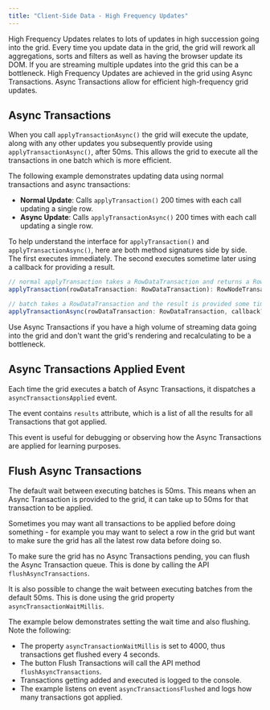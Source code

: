 ```yaml
---
title: "Client-Side Data - High Frequency Updates"
---
```


High Frequency Updates relates to lots of updates in high succession going into the grid. Every time you update data in the grid, the grid will rework all aggregations, sorts and filters as well as having the browser update its DOM. If you are streaming multiple updates into the grid this can be a bottleneck. High Frequency Updates are achieved in the grid using Async Transactions. Async Transactions allow for efficient high-frequency grid updates.

## Async Transactions

When you call `applyTransactionAsync()` the grid will execute the update, along with any other updates you subsequently provide using `applyTransactionAsync()`, after 50ms. This allows the grid to execute all the transactions in one batch which is more efficient.

<api-documentation source='grid-api/api.json' section='data' names='["applyTransactionAsync"]' ></api-documentation>

The following example demonstrates updating data using normal transactions and async transactions:

- **Normal Update**: Calls `applyTransaction()` 200 times with each call updating a single row.
- **Async Update**: Calls `applyTransactionAsync()` 200 times with each call updating a single row.

<GridExampleRunner title='Async Transaction' name='async-transaction' type='generated' options='{ "enterprise": true, "modules": ["clientside", "rowgrouping"], "exampleHeight": 590 }'></GridExampleRunner>


To help understand the interface for `applyTransaction()` and `applyTransactionAsync()`, here are both method signatures side by side. The first executes immediately. The second executes sometime later using a callback for providing a result.

```ts
// normal applyTransaction takes a RowDataTransaction and returns a RowNodeTransaction
applyTransaction(rowDataTransaction: RowDataTransaction): RowNodeTransaction

// batch takes a RowDataTransaction and the result is provided some time later via a callback
applyTransactionAsync(rowDataTransaction: RowDataTransaction, callback?: (res: RowNodeTransaction) => void): void
```

Use Async Transactions if you have a high volume of streaming data going into the grid and don't want the grid's rendering and recalculating to be a bottleneck.

## Async Transactions Applied Event

Each time the grid executes a batch of Async Transactions, it dispatches a `asyncTransactionsApplied` event.

The event contains `results` attribute, which is a list of all the results for all Transactions that got applied.

This event is useful for debugging or observing how the Async Transactions are applied for learning purposes.

## Flush Async Transactions

The default wait between executing batches is 50ms. This means when an Async Transaction is provided to the grid, it can take up to 50ms for that transaction to be applied.

Sometimes you may want all transactions to be applied before doing something - for example you may want to select a row in the grid but want to make sure the grid has all the latest row data before doing so.

To make sure the grid has no Async Transactions pending, you can flush the Async Transaction queue. This is done by calling the API `flushAsyncTransactions`.

It is also possible to change the wait between executing batches from the default 50ms. This is done using the grid property `asyncTransactionWaitMillis`.

The example below demonstrates setting the wait time and also flushing. Note the following:

- The property `asyncTransactionWaitMillis` is set to 4000, thus transactions get flushed every 4 seconds.
- The button Flush Transactions will call the API method `flushAsyncTransactions`.
- Transactions getting added and executed is logged to the console.
- The example listens on event `asyncTransactionsFlushed` and logs how many transactions got applied.

<GridExampleRunner title='Flush Transactions' name='flush-transactions' type='generated' options='{ "enterprise": true, "modules": ["clientside", "rowgrouping"], "exampleHeight": 590 }'></GridExampleRunner>

